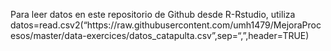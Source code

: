 Para leer datos en este repositorio de Github desde R-Rstudio, utiliza
datos=read.csv2("https://raw.githubusercontent.com/umh1479/MejoraProcesos/master/data-exercices/datos_catapulta.csv",sep=",",header=TRUE)

